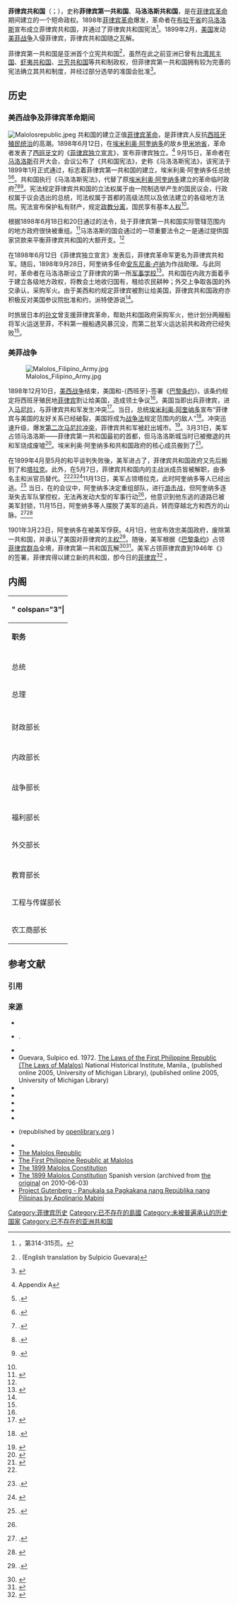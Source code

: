 {{Infobox former country
|native_name = República Filipina<br />Republikang Pilipinas
|conventional_long_name = 菲律宾共和国
|common_name = 菲律宾
|status=Unrecognized State
|year_start = 1899年
|year_end = 1901年
|date_start = 1月23日
|date_end = 3月23日
|p1 = 西属东印度
|flag_p1 = Flag of Spain (1785-1873 and 1875-1931).svg
|p2 = 菲律賓都督府
|flag_p2 = Flag of Spain (1785-1873 and 1875-1931).svg
|p3 = 边那巴多共和国
|flag_p3 = Flag of the Tagalog people.svg
|s1 = 美属菲律宾
|flag_s1 = Flag of the United States (1896-1908).svg
|s2 = 他加祿共和國
|flag_s2 = Katagalugan_Republic_Flag.svg
|image_flag = Philippines_Aguinaldo_flag_(obverse).svg
|image_coat = Coat of arms of the First Philippine Republic.svg
|symbol_type = 国徽
|image_map = Location Philippines ASEAN.svg
|image_map_caption = 菲律賓第一共和國宣稱的領土範圍
|national_anthem=《[[亲爱的土地|菲律宾民族进行曲]]》
[[File:Philippine_National_Anthem,_the_Lupang_Hinirang,_piano_solo.ogg|File:Philippine National Anthem, the Lupang Hinirang, piano solo.ogg]]
|capital =[[马洛洛斯|马洛洛斯]]
|common_languages = [[西班牙语|西班牙语]]、[[他加禄语|他加禄语]]
|government_type = [[议会制|议会制]][[单一制|单一制]][[共和国|共和国]]
|title_leader = [[菲律宾总统|总统]]
|leader1      = 埃米利奥·阿奎纳多
|year_leader1 = 1898–1901
|title_deputy = 总理
|deputy1      = 阿波里纳里奥·马比尼
|year_deputy1 = 1898–1899
|deputy2      = 佩德罗·帕特诺
|year_deputy2 = 1899
|era = 菲律宾革命
|currency = [[菲律宾披索|菲律宾披索]]
}}
{{菲律宾历史}}

'''菲律宾共和国'''（{{lang-es|República Filipina}}；{{lang-tl|Republika ng Pilipinas}}），史称'''菲律宾第一共和国'''、'''马洛洛斯共和国'''，是在[[菲律宾革命|菲律宾革命]]期间建立的一个短命政权。1898年[[菲律宾革命|菲律宾革命]]爆发，革命者在[[布拉干省|布拉干省]]的[[马洛洛斯|马洛洛斯]]宣布成立菲律宾共和国，并通过了菲律宾共和国宪法<ref name="baike">{{cite book|author=中国大百科全书出版社 汇编 |year=1998 |title =[[中国大百科全书|中国大百科全书]] |edition=第一版 |volume =外国历史（一） |publisher=中国大百科全书出版社 |location=北京 }}，第314-315页。</ref>。1899年2月，[[美国|美国]]发动[[美菲战争|美菲战争]]入侵菲律宾，菲律宾共和国随之瓦解。

菲律宾第一共和国是亚洲首个立宪共和国<ref name=guevara2005pp104-119>{{cite book|editor-last=Guevara|editor-first=Sulpico|title=The Laws of the First Philippine Republic (the laws of Malolos) 1898–1899|url=http://quod.lib.umich.edu/cgi/t/text/text-idx?c=philamer;iel=1;view=toc;idno=aab1246.0001.001|location=Ann Arbor, Michigan|publisher=University of Michigan Library|publication-date=1972|year=2005|pages=[http://quod.lib.umich.edu/cgi/t/text/pageviewer-idx?c=philamer;cc=philamer;rgn=full%20text;idno=aab1246.0001.001;didno=aab1246.0001.001;view=image;seq=00000122 104–119]|accessdate=2008-03-26|ref=harv|archive-date=2020-08-01|archive-url= https://web.archive.org/web/20200801113142/https://quod.lib.umich.edu/cgi/t/text/text-idx?c=philamer;iel=1;view=toc;idno=aab1246.0001.001 |dead-url=no }}. (English translation by Sulpicio Guevara)</ref>，虽然在此之前亚洲已曾有[[台湾民主国|台湾民主国]]、[[虾夷共和国|虾夷共和国]]、[[兰芳共和国|兰芳共和国]]等共和制政权，但菲律宾第一共和国拥有较为完善的宪法确立其共和制度，并经过部分选举的准国会批准<ref name="tucker2009p364">{{cite book|last=Tucker|first=Spencer C. |title=The Encyclopedia of the Spanish–American and Philippine–American Wars: A Political, Social, and Military History|url=https://books.google.com/?id=8V3vZxOmHssC|year=2009|publisher=ABC-CLIO|isbn=978-1-85109-951-1|page=[https://books.google.com/books?id=8V3vZxOmHssC&pg=RA1–PA364 364]|ref=harv|postscript=<!--None-->}}</ref>。

==历史==
===美西战争及菲律宾革命期间===
[[File:Malolosrepublic.jpeg|thumb]]
共和国的建立正值[[菲律宾革命|菲律宾革命]]，是菲律宾人反抗[[西属东印度群岛|西班牙殖民统治]]的高潮。1898年6月12日，在[[埃米利奥·阿奎纳多|埃米利奥·阿奎纳多]]的故乡[[甲米地省|甲米地省]]，革命者发表了[[西班牙文|西班牙文]]的《[[菲律宾独立宣言|菲律宾独立宣言]]》，宣布菲律宾独立。<ref>{{harvnb|Kalaw|1927|pp=[http://quod.lib.umich.edu/cgi/t/text/pageviewer-idx?c=philamer&cc=philamer&idno=afj2233.0001.001&frm=frameset&view=image&seq=433 413–417]}} Appendix A</ref> 
9月15日，革命者在[[马洛洛斯|马洛洛斯]]召开大会，会议公布了《共和国宪法》，史称《马洛洛斯宪法》，该宪法于1899年1月正式通过，标志着菲律宾第一共和国的建立，埃米利奥·阿奎纳多任总统<ref name=constitution>{{Harvnb|Guevara|1972|pp=[http://quod.lib.umich.edu/cgi/t/text/pageviewer-idx?c=philamer&cc=philamer&idno=aab1246.0001.001&frm=frameset&view=image&seq=122&size=100 104–119]}}.</ref><ref name="quod.lib.umich.edu">{{Harvnb|Guevara|1972|p=[http://quod.lib.umich.edu/cgi/t/text/pageviewer-idx?c=philamer&cc=philamer&idno=aab1246.0001.001&frm=frameset&view=image&seq=122&size=100 104]}}.</ref>。共和国执行《马洛洛斯宪法》，代替了原[[埃米利奥·阿奎纳多|埃米利奥·阿奎纳多]]建立的革命临时政府<ref>{{Harvnb|Kalaw|1927|pp=[http://quod.lib.umich.edu/cgi/t/text/pageviewer-idx?c=philamer&cc=philamer&idno=afj2233.0001.001&frm=frameset&view=image&seq=443 423–427]}}.</ref><ref>{{Harvnb|Titherington|1900|pp=[http://www.archive.org/stream/spanishamwar00tithrich#page/357/mode/2up 357–358]}}.</ref><ref>{{Harvnb|Guevara|1972|pp=[http://quod.lib.umich.edu/cgi/t/text/pageviewer-idx?c=philamer&cc=philamer&idno=aab1246.0001.001&frm=frameset&view=image&seq=28 10–12]}}.</ref>。宪法规定菲律宾共和国的立法权属于由一院制选举产生的国民议会，行政权属于议会选出的总统，司法权属于首都的高级法院以及依法建立的各级地方法院。宪法宣布保护私有财产，规定[[政教分离|政教分离]]，国民享有基本[[人权|人权]]<ref name="baike" />。

根据1898年6月18日和20日通过的法令，处于菲律宾第一共和国实际管辖范围内的地方政府很快被重组。<ref name="malolos crisis">{{cite book|last=Agoncillo|first=Teodoro|title=Malolos: The Crisis of the Republic|year=1960}}</ref>马洛洛斯的国会通过的一项重要法令之一是通过提供国家贷款来平衡菲律宾共和国的大额开支。<ref name="malolos crisis"/>

在1898年6月12日《菲律宾独立宣言》发表后，菲律宾革命军更名为菲律宾共和军。随后，1898年9月28日，阿奎纳多任命[[安东尼奥·卢纳|安东尼奥·卢纳]]为作战助理。与此同时，革命者在马洛洛斯设立了菲律宾的第一所[[军事学校|军事学校]]<ref name="V.R. Jose">{{cite book |last=Jose|first=Vicencio|title=The Rise and Fall of Antonio Luna|year=1972|publisher=Solar Pub. Corporation|url=http://books.google.com.ph/books/about/The_Rise_and_Fall_of_Antonio_Luna.html?id=SjFQPgAACAAJ&redir_esc=y|access-date=2013-11-15|archive-date=2013-10-18|archive-url=https://web.archive.org/web/20131018035219/http://books.google.com.ph/books/about/The_Rise_and_Fall_of_Antonio_Luna.html?id=SjFQPgAACAAJ&redir_esc=y|dead-url=no}}</ref>。共和国在内政方面着手于建立各级地方政权，将教会土地收归国有，租给农民耕种；外交上争取各国的外交承认，采购军火。由于美西和约规定菲律宾被割让给美国，菲律宾共和国政府亦积极反对美国参议院批准和约，派特使游说<ref name="baike"/>。

时旅居日本的[[孙文|孙文]]曾支援菲律宾革命，帮助共和国政府采购军火，他计划分两艘船将军火运送至菲，不料第一艘船遇风暴沉没，而第二批军火运达前共和政府已经失败<ref name="baike" />。

===美菲战争===
{{Main|美菲战争}}

[[File:Malolos_Filipino_Army.jpg|right]]

1898年12月10日，[[美西战争|美西战争]]结束，美国和-{西班牙}-签署《[[巴黎条约_(1898年)|巴黎条约]]》，该条约规定将西班牙殖民地[[菲律宾|菲律宾]]割让给美国，造成领土争议<ref name=TofP />。美国当即出兵菲律宾，进入[[马尼拉|马尼拉]]，与菲律宾共和军发生冲突<ref name=linn2000app46>{{Harvnb|Linn|2000a|p=46}}</ref>。当日，总统[[埃米利奥·阿奎纳多|埃米利奥·阿奎纳多]]宣布“菲律宾与美国的友好关系已经破裂，美国将成为[[战争法|战争法]]规定范围内的敌人”<ref>{{Harvnb|Halstead|1898|p=[http://www.gutenberg.org/catalog/world/readfile?fk_files=58428&pageno=318 318]}}.</ref>。冲突迅速升级，爆发[[馬尼拉戰役_(1899年)|第二次马尼拉冲突]]，菲律宾共和军被赶出城市。<ref name=linn2000app46-49>{{Harvnb|Linn|2000a|pp=46–49}}</ref>。3月31日，美军占领马洛洛斯——菲律宾第一共和国最初的首都，但马洛洛斯城当时已被撤退的共和军烧成废墟<ref name=linn2000ap99>{{Harvnb|Linn|2000a|p=99}}</ref>。埃米利奥·阿奎纳多和共和国政府的核心成员搬到了{{le|圣伊西德罗 (新怡诗夏省)|San Isidro, Nueva Ecija|圣伊西德罗}}<ref name=linn2000ap109>{{Harvnb|Linn|2000a|p=109}}</ref>。

在1899年4月至5月的和平谈判失败後，美军进占了{{le|圣伊西德罗 (新怡诗夏省)|San Isidro, Nueva Ecija|圣伊西德罗}}，菲律宾共和国政府又先后搬到了{{le|邦班|Bamban, Tarlac}}和[[塔拉克_(菲律宾)|塔拉克]]。此外，在5月7日，菲律宾共和国内的主战派成员皆被解职，由多名主和派官员替代。<ref name=linn2000ap109 /><ref name=linn2000p116>{{Harvnb|Linn|2000a|p=116}}.</ref><ref name=linn2000app115-116>{{Harvnb|Linn|2000a|pp=115–116}}</ref>11月13日，美军占领塔拉克，此时阿奎纳多等人已经出逃。<ref name=linn2000bp16>{{Harvnb|Linn|2000b|p=[http://books.google.com.ph/books?id=-5WOrmt_VxcC&pg=PA16 16]}}.</ref>
当日，在{{le|巴颜邦|Bayambang, Pangasinan}}的会议中，阿奎纳多决定重组部队，进行[[游击战|游击战]]，但阿奎纳多逐渐失去军队掌控权，无法再发动大型的军事行动<ref name=linn2000bp16 />，他意识到他东逃的道路已被美军封锁，11月15日，阿奎纳多等人摆脱了美军的追兵，转而穿越北方和西方的山脉。<ref>{{Harvnb|Linn|2000a|p=148}}.</ref><ref>{{cite book|author=Teodoro A. Agoncillo|title=Malolos: The Crisis of the Republic|url=http://books.google.com/books?id=LnxvAAAACAAJ|year=1997|publisher=University of the Philippines Press|isbn=978-971-542-096-9|page=454|access-date=2013-11-15|archive-date=2014-04-22|archive-url=https://web.archive.org/web/20140422185209/http://books.google.com/books?id=LnxvAAAACAAJ|dead-url=no}}</ref>

1901年3月23日，阿奎纳多在{{le|巴拉南|Palanan, Isabela}}被美军俘获。4月1日，他宣布效忠美国政府，废除第一共和国，并承认了美国对菲律宾的[[主权|主权]]<ref>{{Citation|url=http://filipino.biz.ph/history/ag010419.html|title=Aguinaldo's Proclamation of Formal Surrender to the United States|date=1901-04-19|publisher=filipino.biz.ph|accessdate=2009-12-05|archive-date=2009-02-28|archive-url=https://web.archive.org/web/20090228035848/http://filipino.biz.ph/history/ag010419.html|dead-url=no}}.</ref>。随後，美军根据《[[巴黎条约|巴黎条约]]》占领[[菲律宾群岛|菲律宾群岛]]全境，菲律宾第一共和国瓦解<ref name=TofP>{{citation|url = http://avalon.law.yale.edu/19th_century/sp1898.asp|title = Treaty of Peace Between the United States and Spain; December 10, 1898 |publisher = Yale |access-date = 2013-11-15|archive-date = 2012-07-02|archive-url = https://www.webcitation.org/68rWp4VfW?url=http://avalon.law.yale.edu/19th_century/sp1898.asp|dead-url = no}}</ref><ref>{{Citation|title=The Law and Policy of Annexation|author=Carman Fitz Randolph|publisher=BiblioBazaar, LLC |year=2009|isbn=978-1-103-32481-1|chapter=Chapter I, The Annexation of the Philippines|chapter-url = http://books.google.com/books?id=g07Vz_oKDMcC&pg=PA1 |url = http://books.google.com/?id=g07Vz_oKDMcC }}</ref>。美军占领菲律宾直到1946年《{{le|马尼拉条约|Treaty of Manila (1946)}}》的签署，菲律宾得以建立新的共和国，卽今日的[[菲律宾|菲律宾]]<ref>{{Citation
|url=http://untreaty.un.org/unts/1_60000/1/6/00000254.pdf
|format=pdf
|title=TREATY OF GENERAL RELATIONS BETWEEN THE UNITED STATES OF AMERICA AND THE REPUBLIC OF THE PHILIPPINES. SIGNED AT MANILA, ON 4 JULY 1946
|publisher=United Nations
|access-date=2007-12-10
|archive-url = https://web.archive.org/web/20110723021900/http://untreaty.un.org/unts/1_60000/1/6/00000254.pdf
|archive-date=2011-07-23
|dead-url=yes
}}</ref>
。
==内阁==
{| cellpadding="1" cellspacing="4" style="margin:3px; border:3px;" align="center"
!" colspan="3"|
|-
|align="left"|'''职务'''||align="left"|'''姓名'''||align="left"|'''任期'''
|-
!colspan="3"|
|-
|总统 || '''[[埃米利奥·阿奎纳多|埃米利奥·阿奎纳多]]''' || 1899年–1901年
|-
|总理 || '''[[阿波里纳里奥·马比尼|阿波里纳里奥·马比尼]]''' || 1899年1月21日 - 5月7日
|-
| || '''[[佩德罗·帕特诺|佩德罗·帕特诺]]''' || 1899年5月7日 - 11月13日
|-
!colspan="3"|
|-
|财政部长 || '''[[马里亚诺·特里亚斯|马里亚诺·特里亚斯]]''' || 1899年1月21日 - 5月7日
|-
| || '''胡戈·伊拉甘''' || 1899年5月7日 - 11月13日
|-
|内政部长 || '''特奥多罗·桑迪科''' || 1899年1月21日 - 5月7日
|-
| || '''塞韦利诺·德·拉·阿拉斯''' || 1899年5月7日 - 11月13日
|-
|战争部长 || '''巴尔多梅罗·比里亚林''' || 1899年1月21日 - 5月7日
|-
| || '''[[马里亚诺·特里亚斯|马里亚诺·特里亚斯]]''' || 1899年5月7日 - 11月13日
|-
|福利部长 || '''格拉西奥·冈萨加''' || 1899年1月21日 - 5月7日
|-
|外交部长|| '''[[阿波里纳里奥·马比尼|阿波里纳里奥·马比尼]]''' || 1899年1月21日 - 5月7日
|-
| || '''费利佩·布恩卡米诺''' || 1899年5月7日 - 11月13日
|-
|教育部长 || '''阿奎多·韦拉德''' || 1899年
|-
|工程与传媒部长 || '''马克西莫·帕特诺''' || 1899年
|-
|农工商部长 || '''莱昂·马里亚·格雷罗''' || 1899年5月7日 - 11月13日
|}

== 参考文献 ==
=== 引用 ===
{{Reflist|30em}}

=== 来源 ===
{{ReflistH}}
* {{cite book |last=Agoncillo |first = Teodoro A. |title = Malolos: The Crisis of the Republic |url = http://books.google.com/books?id=LnxvAAAACAAJ |year=1997|publisher=University of the Philippines Press|isbn=978-971-542-096-9|ref=harv|access-date=2013-11-15|archive-date=2014-04-22 |archive-url= https://web.archive.org/web/20140422185209/http://books.google.com/books?id=LnxvAAAACAAJ |dead-url=no}}
* {{cite book |last=Calit|first=Harry S. |title = The Philippines: current issues and historical background|url=http://books.google.com/books?id=MWtyAAAAMAAJ|year=2003|publisher=Nova Science Publishers|isbn=978-1-59033-576-5|ref=harv|access-date=2013-11-15|archive-date=2014-09-27|archive-url=https://web.archive.org/web/20140927115424/http://books.google.com/books?id=MWtyAAAAMAAJ|dead-url=no}}.
* {{cite book|last=Duka|first=C.|title=Struggle for Freedom' 2008 Ed.|url=http://books.google.com/books?id=4wk8yqCEmJUC|year=2008|publisher=Rex Bookstore, Inc.|isbn=978-971-23-5045-0|ref=harv|access-date=2013-11-15|archive-date=2014-01-03|archive-url=https://web.archive.org/web/20140103110525/http://books.google.com/books?id=4wk8yqCEmJUC|dead-url=no}}
*  Guevara, Sulpico ed. 1972. [http://quod.lib.umich.edu/cgi/t/text/text-idx?c=philamer;iel=1;view=toc;idno=aab1246.0001.001 The Laws of the First Philippine Republic (The Laws of Malalos)] {{Wayback|url=http://quod.lib.umich.edu/cgi/t/text/text-idx?c=philamer;iel=1;view=toc;idno=aab1246.0001.001 |date=20200801113142 }} National Historical Institute, Manila., (published online 2005, University of Michigan Library), (published online 2005, University of Michigan Library)
*{{Cite book |last=Halstead |first=Murat |url=http://books.google.com/?id=lIQcwt7g2wkC |title=The Story of the Philippines and Our New Possessions, Including the Ladrones, Hawaii, Cuba and Porto Rico |year=1898 |ref=harv}}
*{{Cite book |last=Kalaw |first=Maximo Manguiat |url=http://quod.lib.umich.edu/cgi/t/text/pageviewer-idx?c=philamer&cc=philamer&idno=afj2233.0001.001&frm=frameset&view=image&seq=17 |title=The Development of Philippine Politics |publisher=Oriental commercial |year=1927 |ref=harv |access-date=2013-11-15 |archive-date=2014-04-22 |archive-url=https://web.archive.org/web/20140422184519/http://quod.lib.umich.edu/cgi/t/text/pageviewer-idx?c=philamer&cc=philamer&idno=afj2233.0001.001&frm=frameset&view=image&seq=17 |dead-url=no }}
*{{cite book|last=Linn|first=Brian McAllister|title=The Philippine War, 1899-1902|url=http://books.google.com/books?id=PSJGPgAACAAJ|year=2000a|publisher=University Press of Kansas|isbn=978-0-7006-1225-3|ref=harv|access-date=2013-11-15|archive-date=2014-06-28|archive-url=https://web.archive.org/web/20140628232102/http://books.google.com/books?id=PSJGPgAACAAJ|dead-url=no}}
*{{cite book|last=Linn|first=Brian McAllister|title=The U.S. Army and Counterinsurgency in the Philippine War, 1899-1902|url=http://books.google.com/books?id=-5WOrmt_VxcC|year=2000b|publisher=UNC Press Books|isbn=978-0-8078-4948-4|ref=harv|access-date=2013-11-15|archive-date=2014-07-06|archive-url=https://web.archive.org/web/20140706231420/http://books.google.com/books?id=-5WOrmt_VxcC|dead-url=no}}
*{{cite book|last=Schultz|first=Jeffrey D.|title=Encyclopedia of Minorities in American Politics: African Americans and Asian Americans|url=http://books.google.com/books?id=WDV40aK1T-sC|year=2000|publisher=Greenwood Publishing Group|isbn=978-1-57356-148-8|ref=harv|access-date=2013-11-15|archive-date=2013-06-17|archive-url=https://web.archive.org/web/20130617014640/http://books.google.com/books?id=WDV40aK1T-sC|dead-url=no}}
*{{cite book |last=Titherington |first=Richard Handfield |title=A history of the Spanish-American war of 1898
|url=http://www.archive.org/details/spanishamwar00tithrich |year=1900 |publisher=D. Appleton and Company |ref=harv}} (republished by [http://openlibrary.org/ openlibrary.org] {{Wayback|url=http://openlibrary.org/ |date=20110226000756 }})
* {{cite book|last=Zafra|first=Nicolas|title=Philippine history through selected sources|url=http://books.google.com/books?id=g1MeAAAAMAAJ|year=1967|publisher=Alemar-Phoenix Pub. House|ref=harv|access-date=2013-11-15|archive-date=2014-09-26|archive-url=https://web.archive.org/web/20140926192128/http://books.google.com/books?id=g1MeAAAAMAAJ|dead-url=no}}
* [http://www.msc.edu.ph/centennial/republic.html The Malolos Republic] {{Wayback|url=http://www.msc.edu.ph/centennial/republic.html |date=20120712070257 }}
* [http://www.univie.ac.at/Voelkerkunde/apsis/aufi/pop/malolos.htm The First Philippine Republic at Malolos] {{Wayback|url=http://www.univie.ac.at/Voelkerkunde/apsis/aufi/pop/malolos.htm |date=20130425154505 }}
* [https://web.archive.org/web/20120814175049/http://thecorpusjuris.com/laws/constitutions/item/1899-constitution.html?category_id=70 The 1899 Malolos Constitution]
* [https://web.archive.org/web/20100603223342/http://www.thecorpusjuris.com/laws/constitutions/8-philippineconstitutions/42-1899-constitution.html?start=1 The 1899 Malolos Constitution] Spanish version (archived from [http://www.thecorpusjuris.com/laws/constitutions/8-philippineconstitutions/42-1899-constitution.html?start=1 the original] on 2010-06-03)
* [http://www.gutenberg.org/catalog/world/readfile?fk_files=168478 Project Gutenberg - Panukala sa Pagkakana nang Repúblika nang Pilipinas by Apolinario Mabini] {{Wayback|url=http://www.gutenberg.org/catalog/world/readfile?fk_files=168478 |date=20150924093039 }}
{{ReflistF}}

{{DEFAULTSORT:First Philippine Republic}}
[[Category:菲律宾历史|Category:菲律宾历史]]
[[Category:已不存在的島國|Category:已不存在的島國]]
[[Category:未被普遍承认的历史国家|Category:未被普遍承认的历史国家]]
[[Category:已不存在的亚洲共和国|Category:已不存在的亚洲共和国]]